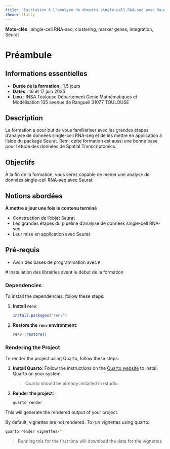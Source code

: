 ```yaml
---
title: "Initiation à l'analyse de données single-cell RNA-seq avec Seurat"
theme: flatly
---
```



**Mots-clés** : single-cell RNA-seq, clustering, marker genes, integration, Seurat

# Préambule

## Informations essentielles

- **Durée de la formation** : 1,5 jours
- **Dates** : 16 et 17 juin 2025
- **Lieu** : INSA Toulouse Département Génie Mathématiques et Modélisation 135 avenue de Rangueil 31077 TOULOUSE

## Description 

La formation a pour but de vous familiariser avec les grandes étapes d’analyse de données single-cell RNA-seq et de les mettre en application à l’aide du package Seurat. Rem: cette formation est aussi une bonne base pour l’étude des données de Spatial Transcriptomics.

## Objectifs

À la fin de la formation, vous serez capable de mener une analyse de données single-cell RNA-seq avec Seurat.



## Notions abordées

**À mettre à jour une fois le contenu terminé**

- Construction de l’objet Seurat
- Les grandes étapes du pipeline d’analyse de données single-cell RNA-seq
- Leur mise en application avec Seurat

## Pré-requis

- Avoir des bases de programmation avec `R`.


# Installation des librairies avant le début de la formation

### Dependencies

To install the dependencies, follow these steps:

1. **Install `renv`**:
   ```r
   install.packages("renv")
   ```

2. **Restore the `renv` environment**:
   ```r
   renv::restore()
   ```


### Rendering the Project

To render the project using Quarto, follow these steps:

1. **Install Quarto**:
   Follow the instructions on the [Quarto website](https://quarto.org/docs/get-started/) to install Quarto on your system.

   > Quarto should be already installed in rstudio.

2. **Render the project**:
   ```sh
   quarto render 
   ```

This will generate the rendered output of your project.

By default, vignettes are not rendered. To run vignettes using quarto: 

```sh
quarto render vignettes/*
```


> Running this for the first time will download the data for the vignettes

